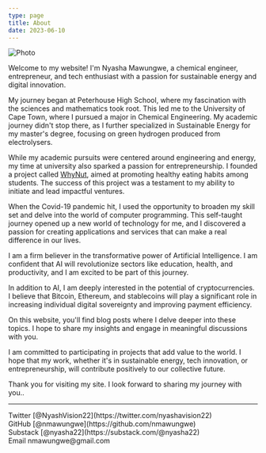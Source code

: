 ```yaml
---
type: page
title: About
date: 2023-06-10
---
```





<div style={{ display: 'flex', flexDirection: 'column', alignItems: 'center', textAlign: 'center' }}>
<Image
  src="/images/NyashaVisionMawungwe.jpg"
  alt="Photo"
  width={375}
  height={250}
  priority
  className="next-image"
/>
</div>


Welcome to my website! I'm Nyasha Mawungwe, a chemical engineer, entrepreneur, and tech enthusiast with a passion for sustainable energy and digital innovation.

My journey began at Peterhouse High School, where my fascination with the sciences and mathematics took root. This led me to the University of Cape Town, where I pursued a major in Chemical Engineering. My academic journey didn't stop there, as I further specialized in Sustainable Energy for my master's degree, focusing on green hydrogen produced from electrolysers.

While my academic pursuits were centered around engineering and energy, my time at university also sparked a passion for entrepreneurship. I founded a project called [WhyNut](https://www.news.uct.ac.za/article/-2017-03-27-why-nut-just-start-somethinga), aimed at promoting healthy eating habits among students. The success of this project was a testament to my ability to initiate and lead impactful ventures.

When the Covid-19 pandemic hit, I used the opportunity to broaden my skill set and delve into the world of computer programming. This self-taught journey opened up a new world of technology for me, and I discovered a passion for creating applications and services that can make a real difference in our lives.

I am a firm believer in the transformative power of Artificial Intelligence. I am confident that AI will revolutionize sectors like education, health, and productivity, and I am excited to be part of this journey.

In addition to AI, I am deeply interested in the potential of cryptocurrencies. I believe that Bitcoin, Ethereum, and stablecoins will play a significant role in increasing individual digital sovereignty and improving payment efficiency.

On this website, you'll find blog posts where I delve deeper into these topics. I hope to share my insights and engage in meaningful discussions with you.

I am committed to participating in projects that add value to the world. I hope that my work, whether it's in sustainable energy, tech innovation, or entrepreneurship, will contribute positively to our collective future.

Thank you for visiting my site. I look forward to sharing my journey with you..

---

<div>
  Twitter [@NyashVision22](https://twitter.com/nyashavision22)
  <br />
  GitHub [@nmawungwe](https://github.com/nmawungwe)
  <br />
  Substack [@nyasha22](https://substack.com/@nyasha22)
  <br />
  Email nmawungwe@gmail.com
</div>
